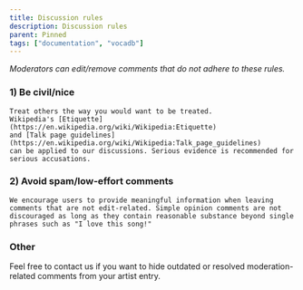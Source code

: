 ---
title: Discussion rules
description: Discussion rules
parent: Pinned
tags: ["documentation", "vocadb"]
---

*Moderators can edit/remove comments that do not adhere to these rules.*

### 1) Be civil/nice

    Treat others the way you would want to be treated.
    Wikipedia's [Etiquette](https://en.wikipedia.org/wiki/Wikipedia:Etiquette) 
    and [Talk page guidelines](https://en.wikipedia.org/wiki/Wikipedia:Talk_page_guidelines) 
    can be applied to our discussions. Serious evidence is recommended for serious accusations.

### 2) Avoid spam/low-effort comments

    We encourage users to provide meaningful information when leaving comments that are not edit-related. Simple opinion comments are not discouraged as long as they contain reasonable substance beyond single phrases such as "I love this song!"

### Other

Feel free to contact us if you want to hide outdated or resolved moderation-related comments from your artist entry.